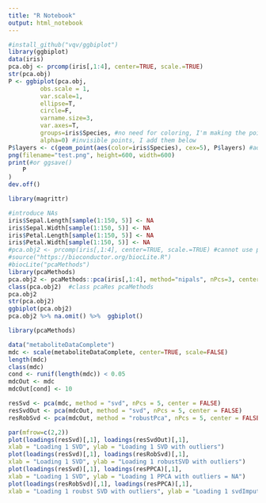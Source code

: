 ```yaml
---
title: "R Notebook"
output: html_notebook
---
```

```r
#install_github("vqv/ggbiplot")
library(ggbiplot)
data(iris)
pca.obj <- prcomp(iris[,1:4], center=TRUE, scale.=TRUE)
str(pca.obj)
P <- ggbiplot(pca.obj,
         obs.scale = 1, 
         var.scale=1,
         ellipse=T,
         circle=F,
         varname.size=3,
         var.axes=T,
         groups=iris$Species, #no need for coloring, I'm making the points invisible
         alpha=0) #invisible points, I add them below
P$layers <- c(geom_point(aes(color=iris$Species), cex=5), P$layers) #add geom_point in a layer underneath (only way I have to change the size of the points in ggbiplot)
png(filename="test.png", height=600, width=600)
print(#or ggsave()
    P
)
dev.off()
```
```r
library(magrittr)
```

```r
#introduce NAs
iris$Sepal.Length[sample(1:150, 5)] <- NA
iris$Sepal.Width[sample(1:150, 5)] <- NA
iris$Petal.Length[sample(1:150, 5)] <- NA
iris$Petal.Width[sample(1:150, 5)] <- NA
#pca.obj2 <- prcomp(iris[,1:4], center=TRUE, scale.=TRUE) #cannot use prcomp with NAs
#source("https://bioconductor.org/biocLite.R")
#biocLite("pcaMethods")
library(pcaMethods)
pca.obj2 <- pcaMethods::pca(iris[,1:4], method="nipals", nPcs=3, center=TRUE, scale.=TRUE)
class(pca.obj2)  #class pcaRes pcaMethods
pca.obj2
str(pca.obj2)
ggbiplot(pca.obj2)
pca.obj2 %>% na.omit() %>%  ggbiplot()
```
```r
library(pcaMethods)
```
```r
data("metaboliteDataComplete")
mdc <- scale(metaboliteDataComplete, center=TRUE, scale=FALSE)
length(mdc)
class(mdc)
cond <- runif(length(mdc)) < 0.05
mdcOut <- mdc 
mdcOut[cond] <- 10
```
```r
resSvd <- pca(mdc, method = "svd", nPcs = 5, center = FALSE)
resSvdOut <- pca(mdcOut, method = "svd", nPcs = 5, center = FALSE)
resRobSvd <- pca(mdcOut, method = "robustPca", nPcs = 5, center = FALSE)
```

```r
par(mfrow=c(2,2))
plot(loadings(resSvd)[,1], loadings(resSvdOut)[,1], 
xlab = "Loading 1 SVD", ylab = "Loading 1 SVD with outliers")
plot(loadings(resSvd)[,1], loadings(resRobSvd)[,1],
xlab = "Loading 1 SVD", ylab = "Loading 1 robustSVD with outliers")
plot(loadings(resSvd)[,1], loadings(resPPCA)[,1],
xlab = "Loading 1 SVD", ylab = "Loading 1 PPCA with outliers = NA")
plot(loadings(resRobSvd)[,1], loadings(resPPCA)[,1],
xlab = "Loading 1 roubst SVD with outliers", ylab = "Loading 1 svdImpute with outliers = NA")

```



